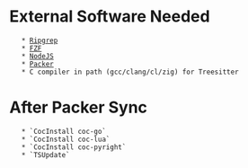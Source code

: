 = External Software Needed =
    * [[https://github.com/BurntSushi/ripgrep|Ripgrep]]
    * [[https://github.com/junegunn/fzf|FZF]]
    * [[https://nodejs.org/en/|NodeJS]]
    * [[https://github.com/wbthomason/packer.nvim|Packer]] 
    * C compiler in path (gcc/clang/cl/zig) for Treesitter

= After Packer Sync = 
    * `CocInstall coc-go`
    * `CocInstall coc-lua`
    * `CocInstall coc-pyright`
    * `TSUpdate`
